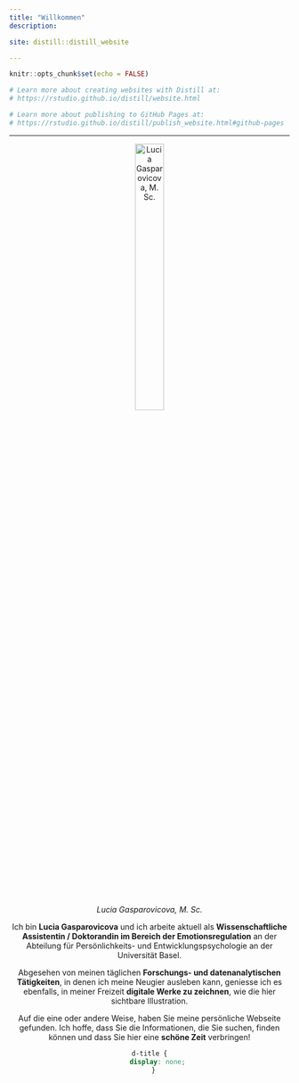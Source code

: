 ```yaml
---
title: "Willkommen"
description: 

site: distill::distill_website

---
```


```r
knitr::opts_chunk$set(echo = FALSE)

# Learn more about creating websites with Distill at:
# https://rstudio.github.io/distill/website.html

# Learn more about publishing to GitHub Pages at:
# https://rstudio.github.io/distill/publish_website.html#github-pages

```

---


<center>
![*Lucia Gasparovicova, M. Sc.*](website_images/Profile_Image_Round_Small.png){width=35%}
<center>

Ich bin **Lucia Gasparovicova** und ich arbeite aktuell als **Wissenschaftliche Assistentin / Doktorandin im Bereich der Emotionsregulation** an der Abteilung für Persönlichkeits- und Entwicklungspsychologie an der Universität Basel.

Abgesehen von meinen täglichen **Forschungs- und datenanalytischen Tätigkeiten**, in denen ich meine Neugier ausleben kann, geniesse ich es ebenfalls, in meiner Freizeit **digitale Werke zu zeichnen**, wie die hier sichtbare Illustration. 

Auf die eine oder andere Weise, haben Sie meine persönliche Webseite gefunden. Ich hoffe, dass Sie die Informationen, die Sie suchen, finden können und dass Sie hier eine **schöne Zeit** verbringen! 


```css
d-title {
    display: none;
  }
```
